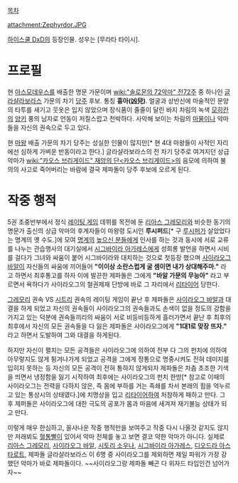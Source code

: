 {{{+1 Zephyrdor Glasya-Labolas / ゼファードル・グラシャラボラス}}}

[[목차]]

attachment:Zephyrdor.JPG

[[하이스쿨 DxD]]의 등장인물. 성우는 [무라타 타이시].

= 프로필 =
현 [[아스모데우스]]를 배출한 명문 가문이며 [[wiki:"솔로몬의 72악마" 전72주]] 중 하나인 [[글라샬라보라스]] 가문의 차기 [[당주]] 후보. 통칭 '''흉아(凶兒)'''. 얼굴과 상반신에 마술적인 문양의 타투를 새기고 웃옷은 입지 않았으며 장식품이 줄줄이 달린 바지 차림의 녹색 [[모히칸]]의 [[양키]] 풍의 남자로 언동이 저질스럽고 천박하다. 사악해 보이는 차림의 [[마물]]이나 악마들을 자신의 권속으로 두고 있다.

현 [[마왕]] 배출 가문의 차기 당주는 성실한 인물이 많지만[* 현 4대 마왕들이 사적인 자리에선 심하게 가벼운 반동이라고 한다.] 글라샬라보라스의 전 차기 당주로 여겨지던 상급 악마가 [[wiki:"카오스 브리게이드" 재앙의 단<카오스 브리게이드>]]의 음모에 의하여 불의의 사고로 죽어버리는 바람에 결국 제파돌이 당주 후보에 오르게 된다. 

= 작중 행적 =
5권 초중반부에서 정식 [[레이팅 게임]] 데뷔를 목전에 둔 [[리아스 그레모리]]와 비슷한 동기의 명문가 출신의 상급 악마의 후계자들이 마왕령 도시인 '''루시퍼드'''[* 구 [[루시퍼]]가 살았었다는 명계의 옛 수도.]에 모여 [[명계]]의 [[높으신 분들]]에게 인사를 하는 것과 동시에 서로 교류를 나누는 관습행사의 대기실에서 [[시그바이라 아가레스]]에게 성희롱 발언을 하면서 시비를 걸다가 그녀와 싸움이 붙어 시그바이라와 대치하는 것으로 첫등장 했으며 [[사이라오그 바알]]이 자신들의 싸움에 끼어들어 '''"이이상 소란스럽게 굴 셈이면 내가 상대해주마."''' 라고 하면서 최후통고를 하자 이에 발끈한 제파돌은 그에게 '''"바알 가문의 무능아"''' 라고 부르면서 욕하다가 사이라오그의 철권제재 단방에 바로 그 자리에서 [[리타이어]] 당한다. 

[[그레모리]] 권속 VS [[시트리]] 권속의 레이팅 게임이 끝난 후 제파돌은 [[사이라오그 바알]]과 대결을 하게 되었고 자신의 권속들이 사이라오그의 권속들과도 손색이 없을 정도의 강함을 가지고 있는 덕분에 권속들끼리의 싸움이 서로 비등비등하게 흘러가면서 끝난 후 최후의 최후에서 자신의 모든 권속들을 다 잃은 제파돌은 사이라오그에게 '''"1대1로 맞장 뜨자."''' 라고 하면서 도발하여 그와 대결을 하게된다.

하지만 자신이 펼치는 모든 공격들은 사이라오그에 의하여 전부 다 그의 펀치에 의하여 아무렇지도 않게 튕겨나가게 되었고 공격을 그에게 정통으로 명중시켜도 전혀 데미지를 입히지 못하는 등 자신의 모든 공격이 전혀 통하지 않게되자 제파돌은 차츰 초조한 기색을 띄면서 냉정함을 잃기 시작하여 최후에는 사이라오그의 펀치 한방[* 참고로 이때의 사이라오그는 전력을 다하지 않은, 즉 몸에 부하를 거는 족쇄를 차서 본래의 힘을 억누르고 있는 통상시의 상태였다.]에 치명상을 입고 [[리타이어]]하여 처참하게 패하고 만다. 그 후 제퍼돌은 사이라오그에 대한 극도의 공포가 몸과 마음에 새겨져 재기불능 상태가 되고 만다.

이렇게 매우 한심하고, 꼴사나운 작중 행적만을 보여주고 작중 다시 나올것 같지도 않지만 저래뵈도 [[혈통]]빨이 있어서 악마 전체를 놓고 보면 결코 약한 악마가 아니다. 실제로 [[리아스 그레모리]], [[사이라오그 바알]], [[시토리 소우나]], [[시그바이라 아가레스]], [[디오드라 아스타로트]], 제파돌 글라샬라보라스 이 6명 중 사이라오그를 제외하면 제일 파워가 가장 강했던 악마가 바로 제파돌이다. ~~사이라오그랑 제파돌 빼곤 다 위자드 타입인건 넘어가자~~
